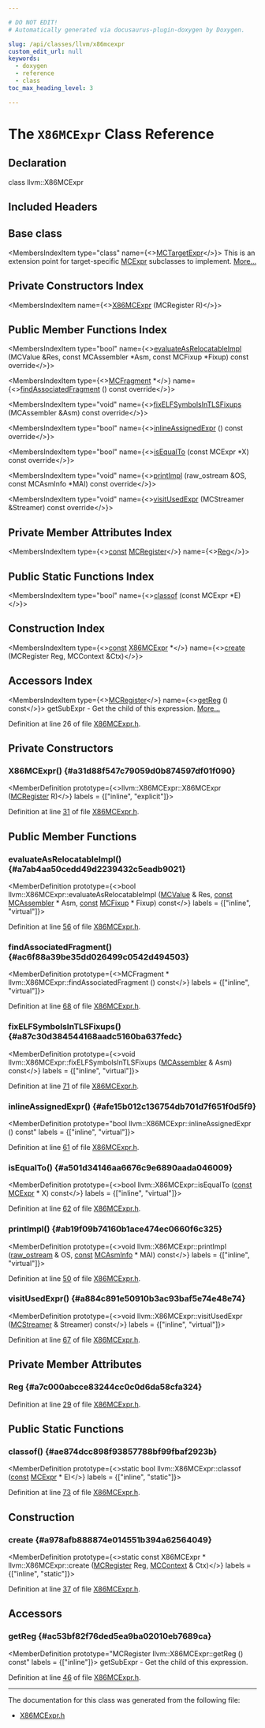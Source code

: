 ```yaml
---

# DO NOT EDIT!
# Automatically generated via docusaurus-plugin-doxygen by Doxygen.

slug: /api/classes/llvm/x86mcexpr
custom_edit_url: null
keywords:
  - doxygen
  - reference
  - class
toc_max_heading_level: 3

---
```





# The `X86MCExpr` Class Reference

<DoxygenPage pluginConfig={pluginConfig}>



## Declaration

<CodeBlock>class llvm::X86MCExpr</CodeBlock>

## Included Headers

<IncludesList>
<IncludesListItem
  filePath="Target/X86/MCTargetDesc/X86MCExpr.h"
  permalink="/docs/api/files/lib/lib/target/lib/target/x86/lib/target/x86/mctargetdesc/x86mcexpr-h"
  isLocal="true" />
</IncludesList>

## Base class

<MembersIndex>

<MembersIndexItem
  type="class"
  name={<><a href="/docs/api/classes/llvm/mctargetexpr">MCTargetExpr</a></>}>
This is an extension point for target-specific <a href="/docs/api/classes/llvm/mcexpr">MCExpr</a> subclasses to implement. <a href="/docs/api/classes/llvm/mctargetexpr/#details">More...</a>
</MembersIndexItem>

</MembersIndex>

## Private Constructors Index

<MembersIndex>

<MembersIndexItem
  name={<><a href="#a31d88f547c79059d0b874597df01f090">X86MCExpr</a> (MCRegister R)</>}>
</MembersIndexItem>

</MembersIndex>

## Public Member Functions Index

<MembersIndex>

<MembersIndexItem
  type="bool"
  name={<><a href="#a7ab4aa50cedd49d2239432c5eadb9021">evaluateAsRelocatableImpl</a> (MCValue &amp;Res, const MCAssembler &#42;Asm, const MCFixup &#42;Fixup) const override</>}>
</MembersIndexItem>

<MembersIndexItem
  type={<><a href="/docs/api/classes/llvm/mcfragment">MCFragment</a> &#42;</>}
  name={<><a href="#ac6f88a39be35dd026499c0542d494503">findAssociatedFragment</a> () const override</>}>
</MembersIndexItem>

<MembersIndexItem
  type="void"
  name={<><a href="#a87c30d384544168aadc5160ba637fedc">fixELFSymbolsInTLSFixups</a> (MCAssembler &amp;Asm) const override</>}>
</MembersIndexItem>

<MembersIndexItem
  type="bool"
  name={<><a href="#afe15b012c136754db701d7f651f0d5f9">inlineAssignedExpr</a> () const override</>}>
</MembersIndexItem>

<MembersIndexItem
  type="bool"
  name={<><a href="#a501d34146aa6676c9e6890aada046009">isEqualTo</a> (const MCExpr &#42;X) const override</>}>
</MembersIndexItem>

<MembersIndexItem
  type="void"
  name={<><a href="#ab19f09b74160b1ace474ec0660f6c325">printImpl</a> (raw&#95;ostream &amp;OS, const MCAsmInfo &#42;MAI) const override</>}>
</MembersIndexItem>

<MembersIndexItem
  type="void"
  name={<><a href="#a884c891e50910b3ac93baf5e74e48e74">visitUsedExpr</a> (MCStreamer &amp;Streamer) const override</>}>
</MembersIndexItem>

</MembersIndex>

## Private Member Attributes Index

<MembersIndex>

<MembersIndexItem
  type={<><a href="/docs/api/files/lib/lib/target/lib/target/aarch64/aarch64promoteconstant-cpp/#a90f8350fecae261c25be85d38b451bff">const</a> <a href="/docs/api/classes/llvm/mcregister">MCRegister</a></>}
  name={<><a href="#a7c000abcce83244cc0c0d6da58cfa324">Reg</a></>}>
</MembersIndexItem>

</MembersIndex>

## Public Static Functions Index

<MembersIndex>

<MembersIndexItem
  type="bool"
  name={<><a href="#ae874dcc898f93857788bf99fbaf2923b">classof</a> (const MCExpr &#42;E)</>}>
</MembersIndexItem>

</MembersIndex>

## Construction Index

<MembersIndex>

<MembersIndexItem
  type={<><a href="/docs/api/files/lib/lib/target/lib/target/aarch64/aarch64promoteconstant-cpp/#a90f8350fecae261c25be85d38b451bff">const</a> <a href="/docs/api/classes/llvm/x86mcexpr">X86MCExpr</a> &#42;</>}
  name={<><a href="#a978afb888874e014551b394a62564049">create</a> (MCRegister Reg, MCContext &amp;Ctx)</>}>
</MembersIndexItem>

</MembersIndex>

## Accessors Index

<MembersIndex>

<MembersIndexItem
  type={<><a href="/docs/api/classes/llvm/mcregister">MCRegister</a></>}
  name={<><a href="#ac53bf82f76ded5ea9ba02010eb7689ca">getReg</a> () const</>}>
getSubExpr - Get the child of this expression. <a href="#ac53bf82f76ded5ea9ba02010eb7689ca">More...</a>
</MembersIndexItem>

</MembersIndex>


Definition at line 26 of file <a href="/docs/api/files/lib/lib/target/lib/target/x86/lib/target/x86/mctargetdesc/x86mcexpr-h">X86MCExpr.h</a>.

<SectionDefinition>

## Private Constructors

### X86MCExpr() {#a31d88f547c79059d0b874597df01f090}

<MemberDefinition
  prototype={<>llvm::X86MCExpr::X86MCExpr (<a href="/docs/api/classes/llvm/mcregister">MCRegister</a> R)</>}
  labels = {["inline", "explicit"]}>

Definition at line <a href="/docs/api/files/lib/lib/target/lib/target/x86/lib/target/x86/mctargetdesc/x86mcexpr-h/#l00031">31</a> of file <a href="/docs/api/files/lib/lib/target/lib/target/x86/lib/target/x86/mctargetdesc/x86mcexpr-h">X86MCExpr.h</a>.
</MemberDefinition>

</SectionDefinition>

<SectionDefinition>

## Public Member Functions

### evaluateAsRelocatableImpl() {#a7ab4aa50cedd49d2239432c5eadb9021}

<MemberDefinition
  prototype={<>bool llvm::X86MCExpr::evaluateAsRelocatableImpl (<a href="/docs/api/classes/llvm/mcvalue">MCValue</a> &amp; Res, <a href="/docs/api/files/lib/lib/target/lib/target/aarch64/aarch64promoteconstant-cpp/#a90f8350fecae261c25be85d38b451bff">const</a> <a href="/docs/api/classes/llvm/mcassembler">MCAssembler</a> &#42; Asm, <a href="/docs/api/files/lib/lib/target/lib/target/aarch64/aarch64promoteconstant-cpp/#a90f8350fecae261c25be85d38b451bff">const</a> <a href="/docs/api/classes/llvm/mcfixup">MCFixup</a> &#42; Fixup) const</>}
  labels = {["inline", "virtual"]}>

Definition at line <a href="/docs/api/files/lib/lib/target/lib/target/x86/lib/target/x86/mctargetdesc/x86mcexpr-h/#l00056">56</a> of file <a href="/docs/api/files/lib/lib/target/lib/target/x86/lib/target/x86/mctargetdesc/x86mcexpr-h">X86MCExpr.h</a>.
</MemberDefinition>

### findAssociatedFragment() {#ac6f88a39be35dd026499c0542d494503}

<MemberDefinition
  prototype={<>MCFragment &#42; llvm::X86MCExpr::findAssociatedFragment () const</>}
  labels = {["inline", "virtual"]}>

Definition at line <a href="/docs/api/files/lib/lib/target/lib/target/x86/lib/target/x86/mctargetdesc/x86mcexpr-h/#l00068">68</a> of file <a href="/docs/api/files/lib/lib/target/lib/target/x86/lib/target/x86/mctargetdesc/x86mcexpr-h">X86MCExpr.h</a>.
</MemberDefinition>

### fixELFSymbolsInTLSFixups() {#a87c30d384544168aadc5160ba637fedc}

<MemberDefinition
  prototype={<>void llvm::X86MCExpr::fixELFSymbolsInTLSFixups (<a href="/docs/api/classes/llvm/mcassembler">MCAssembler</a> &amp; Asm) const</>}
  labels = {["inline", "virtual"]}>

Definition at line <a href="/docs/api/files/lib/lib/target/lib/target/x86/lib/target/x86/mctargetdesc/x86mcexpr-h/#l00071">71</a> of file <a href="/docs/api/files/lib/lib/target/lib/target/x86/lib/target/x86/mctargetdesc/x86mcexpr-h">X86MCExpr.h</a>.
</MemberDefinition>

### inlineAssignedExpr() {#afe15b012c136754db701d7f651f0d5f9}

<MemberDefinition
  prototype="bool llvm::X86MCExpr::inlineAssignedExpr () const"
  labels = {["inline", "virtual"]}>

Definition at line <a href="/docs/api/files/lib/lib/target/lib/target/x86/lib/target/x86/mctargetdesc/x86mcexpr-h/#l00061">61</a> of file <a href="/docs/api/files/lib/lib/target/lib/target/x86/lib/target/x86/mctargetdesc/x86mcexpr-h">X86MCExpr.h</a>.
</MemberDefinition>

### isEqualTo() {#a501d34146aa6676c9e6890aada046009}

<MemberDefinition
  prototype={<>bool llvm::X86MCExpr::isEqualTo (<a href="/docs/api/files/lib/lib/target/lib/target/aarch64/aarch64promoteconstant-cpp/#a90f8350fecae261c25be85d38b451bff">const</a> <a href="/docs/api/classes/llvm/mcexpr">MCExpr</a> &#42; X) const</>}
  labels = {["inline", "virtual"]}>

Definition at line <a href="/docs/api/files/lib/lib/target/lib/target/x86/lib/target/x86/mctargetdesc/x86mcexpr-h/#l00062">62</a> of file <a href="/docs/api/files/lib/lib/target/lib/target/x86/lib/target/x86/mctargetdesc/x86mcexpr-h">X86MCExpr.h</a>.
</MemberDefinition>

### printImpl() {#ab19f09b74160b1ace474ec0660f6c325}

<MemberDefinition
  prototype={<>void llvm::X86MCExpr::printImpl (<a href="/docs/api/classes/llvm/raw-ostream">raw&#95;ostream</a> &amp; OS, <a href="/docs/api/files/lib/lib/target/lib/target/aarch64/aarch64promoteconstant-cpp/#a90f8350fecae261c25be85d38b451bff">const</a> <a href="/docs/api/classes/llvm/mcasminfo">MCAsmInfo</a> &#42; MAI) const</>}
  labels = {["inline", "virtual"]}>

Definition at line <a href="/docs/api/files/lib/lib/target/lib/target/x86/lib/target/x86/mctargetdesc/x86mcexpr-h/#l00050">50</a> of file <a href="/docs/api/files/lib/lib/target/lib/target/x86/lib/target/x86/mctargetdesc/x86mcexpr-h">X86MCExpr.h</a>.
</MemberDefinition>

### visitUsedExpr() {#a884c891e50910b3ac93baf5e74e48e74}

<MemberDefinition
  prototype={<>void llvm::X86MCExpr::visitUsedExpr (<a href="/docs/api/classes/llvm/mcstreamer">MCStreamer</a> &amp; Streamer) const</>}
  labels = {["inline", "virtual"]}>

Definition at line <a href="/docs/api/files/lib/lib/target/lib/target/x86/lib/target/x86/mctargetdesc/x86mcexpr-h/#l00067">67</a> of file <a href="/docs/api/files/lib/lib/target/lib/target/x86/lib/target/x86/mctargetdesc/x86mcexpr-h">X86MCExpr.h</a>.
</MemberDefinition>

</SectionDefinition>

<SectionDefinition>

## Private Member Attributes

### Reg {#a7c000abcce83244cc0c0d6da58cfa324}

<MemberDefinition
  prototype="const MCRegister llvm::X86MCExpr::Reg">

Definition at line <a href="/docs/api/files/lib/lib/target/lib/target/x86/lib/target/x86/mctargetdesc/x86mcexpr-h/#l00029">29</a> of file <a href="/docs/api/files/lib/lib/target/lib/target/x86/lib/target/x86/mctargetdesc/x86mcexpr-h">X86MCExpr.h</a>.
</MemberDefinition>

</SectionDefinition>

<SectionDefinition>

## Public Static Functions

### classof() {#ae874dcc898f93857788bf99fbaf2923b}

<MemberDefinition
  prototype={<>static bool llvm::X86MCExpr::classof (<a href="/docs/api/files/lib/lib/target/lib/target/aarch64/aarch64promoteconstant-cpp/#a90f8350fecae261c25be85d38b451bff">const</a> <a href="/docs/api/classes/llvm/mcexpr">MCExpr</a> &#42; E)</>}
  labels = {["inline", "static"]}>

Definition at line <a href="/docs/api/files/lib/lib/target/lib/target/x86/lib/target/x86/mctargetdesc/x86mcexpr-h/#l00073">73</a> of file <a href="/docs/api/files/lib/lib/target/lib/target/x86/lib/target/x86/mctargetdesc/x86mcexpr-h">X86MCExpr.h</a>.
</MemberDefinition>

</SectionDefinition>

<SectionDefinition>

## Construction

### create {#a978afb888874e014551b394a62564049}

<MemberDefinition
  prototype={<>static const X86MCExpr &#42; llvm::X86MCExpr::create (<a href="/docs/api/classes/llvm/mcregister">MCRegister</a> Reg, <a href="/docs/api/classes/llvm/mccontext">MCContext</a> &amp; Ctx)</>}
  labels = {["inline", "static"]}>

Definition at line <a href="/docs/api/files/lib/lib/target/lib/target/x86/lib/target/x86/mctargetdesc/x86mcexpr-h/#l00037">37</a> of file <a href="/docs/api/files/lib/lib/target/lib/target/x86/lib/target/x86/mctargetdesc/x86mcexpr-h">X86MCExpr.h</a>.
</MemberDefinition>

</SectionDefinition>

<SectionDefinition>

## Accessors

### getReg {#ac53bf82f76ded5ea9ba02010eb7689ca}

<MemberDefinition
  prototype="MCRegister llvm::X86MCExpr::getReg () const"
  labels = {["inline"]}>
getSubExpr - Get the child of this expression.

Definition at line <a href="/docs/api/files/lib/lib/target/lib/target/x86/lib/target/x86/mctargetdesc/x86mcexpr-h/#l00046">46</a> of file <a href="/docs/api/files/lib/lib/target/lib/target/x86/lib/target/x86/mctargetdesc/x86mcexpr-h">X86MCExpr.h</a>.
</MemberDefinition>

</SectionDefinition>

<hr/>

The documentation for this class was generated from the following file:

<ul>
<li><a href="/docs/api/files/lib/lib/target/lib/target/x86/lib/target/x86/mctargetdesc/x86mcexpr-h">X86MCExpr.h</a></li>
</ul>

</DoxygenPage>
